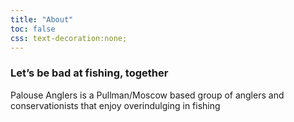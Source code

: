 ```yaml
---
title: "About"
toc: false
css: text-decoration:none;
---
```


```{=html}

<style>
  body::before {
    content: "";
    position: fixed;
    top: 10;
    left: 20;
    width: 80%;
    height: 80%;
    z-index: -1; /* Place the pseudo-element behind other elements */
    background-image: url("/images/stoneb.png");
    background-size: cover;
    background-repeat: no-repeat;
    opacity: 0.25;
    transform: rotate(40deg); /* Adjust the degree of rotation as needed */
  }
</style>
```
### Let's be bad at fishing, together

::: {layout-ncol="3"}
Palouse Anglers is a Pullman/Moscow based group of anglers and conservationists that enjoy overindulging in fishing
:::
